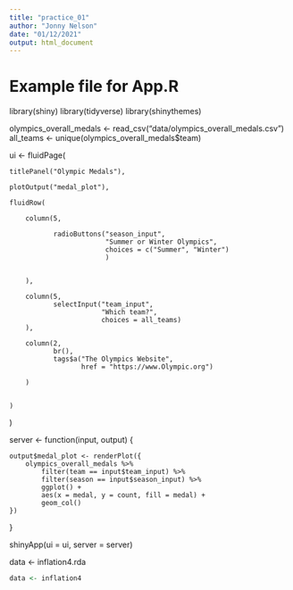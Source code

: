 ```yaml
---
title: "practice_01"
author: "Jonny Nelson"
date: "01/12/2021"
output: html_document
---
```


# Example file for App.R

library(shiny)
library(tidyverse)
library(shinythemes)

olympics_overall_medals <- read_csv("data/olympics_overall_medals.csv")
all_teams <- unique(olympics_overall_medals$team)

ui <- fluidPage(

    titlePanel("Olympic Medals"),
    
    plotOutput("medal_plot"),
    
    fluidRow(
        
        column(5,
               
               radioButtons("season_input",
                            "Summer or Winter Olympics",
                            choices = c("Summer", "Winter")
                            )
               
               
        ),
        
        column(5,
               selectInput("team_input",
                           "Which team?",
                           choices = all_teams)
        ),
        
        column(2,
               br(),
               tags$a("The Olympics Website",
                      href = "https://www.Olympic.org")
        
        )
        
        
    )
    
)



















server <- function(input, output) {
    
    output$medal_plot <- renderPlot({
        olympics_overall_medals %>%
            filter(team == input$team_input) %>%
            filter(season == input$season_input) %>%
            ggplot() +
            aes(x = medal, y = count, fill = medal) +
            geom_col()
    })
    
}

shinyApp(ui = ui, server = server)

data <- inflation4.rda
```r
data <- inflation4
```
